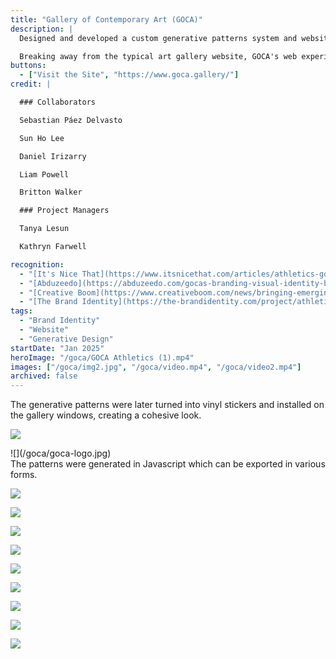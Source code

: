```yaml
---
title: "Gallery of Contemporary Art (GOCA)"
description: |
  Designed and developed a custom generative patterns system and website for GOCA, a Gallery of Contemporary Art in Chelsea, Manhattan that highlights emerging Asian artists. In collaboration with the team at [Athletics](https://athleticsnyc.com), the brand and website offer a dynamic introduction to these new voices, while creating a vibrant platform for the gallery to showcase fresh art, spark conversations, and host innovative ideas.

  Breaking away from the typical art gallery website, GOCA's web experience brings the focus on art and artists to life. With vibrant animations at its core, the site feels alive and constantly evolving. The shapes drawn from the logomark animate with purpose, forming shifting patterns over time. Features like current exhibits, artist stories, and highlighted pieces come together to tell the gallery’s story with clarity and vivid detail.
buttons:
  - ["Visit the Site", "https://www.goca.gallery/"]
credit: |

  ### Collaborators

  Sebastian Páez Delvasto

  Sun Ho Lee

  Daniel Irizarry

  Liam Powell

  Britton Walker

  ### Project Managers

  Tanya Lesun

  Kathryn Farwell

recognition:
  - "[It's Nice That](https://www.itsnicethat.com/articles/athletics-goca-graphic-design-project-020425)"
  - "[Abduzeedo](https://abduzeedo.com/gocas-branding-visual-identity-bridge-between-worlds)"
  - "[Creative Boom](https://www.creativeboom.com/news/bringing-emerging-asian-art-to-the-forefront-athletics-identity-for-goca/)"
  - "[The Brand Identity](https://the-brandidentity.com/project/athletics-modular-cross-cultural-identity-for-goca-is-about-putting-artists-in-the-spotlight)"
tags:
  - "Brand Identity"
  - "Website"
  - "Generative Design"
startDate: "Jan 2025"
heroImage: "/goca/GOCA Athletics (1).mp4"
images: ["/goca/img2.jpg", "/goca/video.mp4", "/goca/video2.mp4"]
archived: false
---
```



<div>
  <Media src="/goca/GOCA Athletics.mp4" isVideo={true} />
  The generative patterns were later turned into vinyl stickers and installed on
  the gallery windows, creating a cohesive look.
</div>

![](/goca/goca-storefront.jpg)

<div>![](/goca/goca-logo.jpg)</div>

<div>
  <Media src="/goca/GOCA Athletics (2).mp4" isVideo={true} />
  The patterns were generated in Javascript which can be exported in various
  forms.
</div>

<Media src="/goca/GOCA Athletics (3).mp4" isVideo={true} />

![](/goca/goca-catalog.jpg)

![](/goca/goca-flag.jpg)

![](/goca/goca-space.jpg)

![](/goca/goca-subway.jpg)

![](/goca/goca-subway2.jpg)

![](/goca/goca-event.jpg)

![](/goca/goca-event2.jpg)

![](/goca/goca-merch.jpg)

![](/goca/goca-merch2.jpg)
